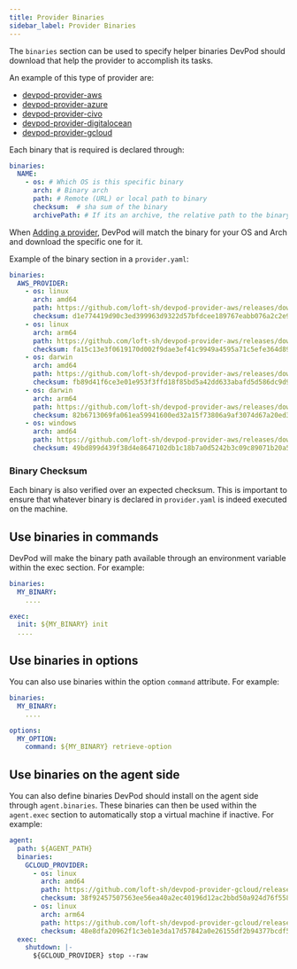 ```yaml
---
title: Provider Binaries
sidebar_label: Provider Binaries
---
```


The `binaries` section can be used to specify helper binaries DevPod should download that help the provider to accomplish its tasks.

An example of this type of provider are:

- [devpod-provider-aws](https://github.com/loft-sh/devpod-provider-aws/releases)
- [devpod-provider-azure](https://github.com/loft-sh/devpod-provider-azure/releases)
- [devpod-provider-civo](https://github.com/loft-sh/devpod-provider-civo/releases)
- [devpod-provider-digitalocean](https://github.com/loft-sh/devpod-provider-digitalocean/releases)
- [devpod-provider-gcloud](https://github.com/loft-sh/devpod-provider-gcloud/releases)

Each binary that is required is declared through:

```yaml
binaries:
  NAME:
    - os: # Which OS is this specific binary
      arch: # Binary arch
      path: # Remote (URL) or local path to binary
      checksum:  # sha sum of the binary
      archivePath: # If its an archive, the relative path to the binary. Supported archives are .tgz, .tar, .tar.gz, .zip
```

When [Adding a provider](../managing-providers/add-provider.mdx), DevPod will
match the binary for your OS and Arch and download the specific one for it.

Example of the binary section in a `provider.yaml`:

```yaml
binaries:
  AWS_PROVIDER:
    - os: linux
      arch: amd64
      path: https://github.com/loft-sh/devpod-provider-aws/releases/download/v0.0.1-alpha.15/devpod-provider-aws-linux-amd64
      checksum: d1e774419d90c3ed399963d9322d57bfdcee189767eabb076a2c2e926bfd9b8b
    - os: linux
      arch: arm64
      path: https://github.com/loft-sh/devpod-provider-aws/releases/download/v0.0.1-alpha.15/devpod-provider-aws-linux-arm64
      checksum: fa15c13e3f0619170d002f9dae3ef41c9949a4595a71c5efe364d89ada604cec
    - os: darwin
      arch: amd64
      path: https://github.com/loft-sh/devpod-provider-aws/releases/download/v0.0.1-alpha.15/devpod-provider-aws-darwin-amd64
      checksum: fb89d41f6ce3e01e953f3ffd18f85bd5a42dd633abafd5d586dc9d9b1322166c
    - os: darwin
      arch: arm64
      path: https://github.com/loft-sh/devpod-provider-aws/releases/download/v0.0.1-alpha.15/devpod-provider-aws-darwin-arm64
      checksum: 82b6713069fa061ea59941600ed32a15f73806a9af3074d67a20ed367d18b2aa
    - os: windows
      arch: amd64
      path: https://github.com/loft-sh/devpod-provider-aws/releases/download/v0.0.1-alpha.15/devpod-provider-aws-windows-amd64.exe
      checksum: 49bd899d439f38d4e8647102db1c18b7a0d5242b3c09c89071b20a5444e20a81
```

### Binary Checksum

Each binary is also verified over an expected checksum. This is important to
ensure that whatever binary is declared in `provider.yaml` is indeed executed on
the machine.

## Use binaries in commands

DevPod will make the binary path available through an environment variable within the exec section. For example:

```yaml
binaries:
  MY_BINARY:
    ....

exec:
  init: ${MY_BINARY} init
  ....
```

## Use binaries in options

You can also use binaries within the option `command` attribute. For example:

 ```yaml
 binaries:
   MY_BINARY:
     ....

 options:
   MY_OPTION:
     command: ${MY_BINARY} retrieve-option
 ```

## Use binaries on the agent side

You can also define binaries DevPod should install on the agent side through `agent.binaries`. These binaries can then be used within the `agent.exec` section to automatically stop a virtual machine if inactive.
For example:

```yaml
agent:
  path: ${AGENT_PATH}
  binaries:
    GCLOUD_PROVIDER:
      - os: linux
        arch: amd64
        path: https://github.com/loft-sh/devpod-provider-gcloud/releases/download/v0.0.1-alpha.10/devpod-provider-gcloud-linux-amd64
        checksum: 38f92457507563ee56ea40a2ec40196d12ac2bbd50a924d76f55827e96e5f831
      - os: linux
        arch: arm64
        path: https://github.com/loft-sh/devpod-provider-gcloud/releases/download/v0.0.1-alpha.10/devpod-provider-gcloud-linux-arm64
        checksum: 48e8dfa20962f1c3eb1e3da17d57842a0e26155df2b94377bcdf5b8070d7b17e
  exec:
    shutdown: |-
      ${GCLOUD_PROVIDER} stop --raw
```



